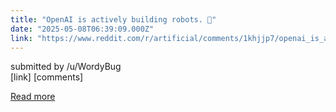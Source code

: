 ```yaml
---
title: "OpenAI is actively building robots. 👀"
date: "2025-05-08T06:39:09.000Z"
link: "https://www.reddit.com/r/artificial/comments/1khjjp7/openai_is_actively_building_robots/"
---
```


submitted by    /u/WordyBug  
 [link]   [comments]

[Read more](https://www.reddit.com/r/artificial/comments/1khjjp7/openai_is_actively_building_robots/)
